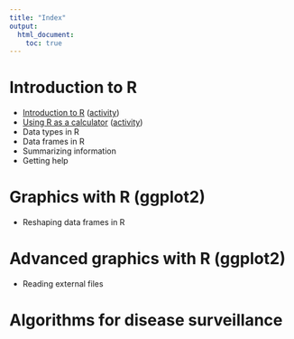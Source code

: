 ```yaml
---
title: "Index"
output:
  html_document:
    toc: true
---
```


<!--
%\VignetteEngine{knitr::knitr}
%\VignetteIndexEntry{Activity Index}
-->

# Introduction to R

- [Introduction to R](intro.html) ([activity](intro-activity.html))
- [Using R as a calculator](calculator.html) ([activity](calculator-activity.html))
- Data types in R
- Data frames in R
- Summarizing information
- Getting help



# Graphics with R (ggplot2)

- Reshaping data frames in R



# Advanced graphics with R (ggplot2)

- Reading external files




# Algorithms for disease surveillance
